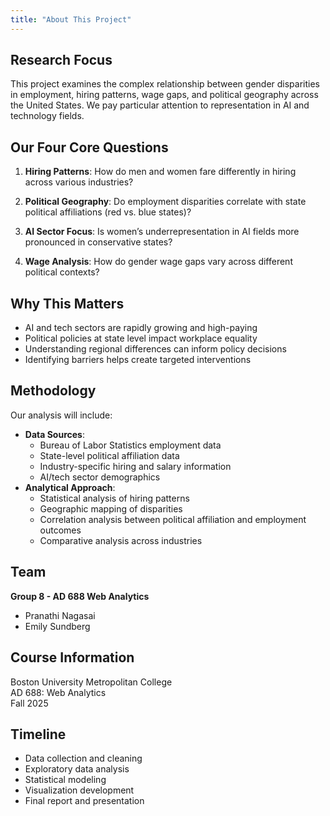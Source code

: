 ```yaml
---
title: "About This Project"
---
```


## Research Focus

This project examines the complex relationship between gender disparities in employment, hiring patterns, wage gaps, and political geography across the United States. We pay particular attention to representation in AI and technology fields.

## Our Four Core Questions

1. **Hiring Patterns**: How do men and women fare differently in hiring across various industries?

2. **Political Geography**: Do employment disparities correlate with state political affiliations (red vs. blue states)?

3. **AI Sector Focus**: Is women's underrepresentation in AI fields more pronounced in conservative states?

4. **Wage Analysis**: How do gender wage gaps vary across different political contexts?

## Why This Matters

- AI and tech sectors are rapidly growing and high-paying
- Political policies at state level impact workplace equality
- Understanding regional differences can inform policy decisions
- Identifying barriers helps create targeted interventions

## Methodology

Our analysis will include:

- **Data Sources**: 
  - Bureau of Labor Statistics employment data
  - State-level political affiliation data
  - Industry-specific hiring and salary information
  - AI/tech sector demographics

- **Analytical Approach**:
  - Statistical analysis of hiring patterns
  - Geographic mapping of disparities
  - Correlation analysis between political affiliation and employment outcomes
  - Comparative analysis across industries

## Team

**Group 8 - AD 688 Web Analytics**

- Pranathi Nagasai
- Emily Sundberg


## Course Information

Boston University Metropolitan College  
AD 688: Web Analytics  
Fall 2025

## Timeline

- Data collection and cleaning
- Exploratory data analysis
- Statistical modeling
- Visualization development
- Final report and presentation

